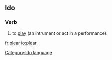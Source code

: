 ==Ido==
===Verb===
# to [[play]] (an intrument or act in a performance).

[[Category:Ido language]]

[[fr:plear]]
[[io:plear]]